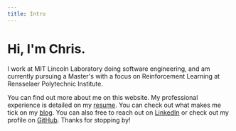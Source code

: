 ```yaml
---
title: Intro
---
```

# Hi, I'm Chris.

I work at MIT Lincoln Laboratory doing software engineering, and am currently pursuing a Master's with a focus on Reinforcement Learning at Rensselaer Polytechnic Institute.

You can find out more about me on this website. My professional experience is detailed on my [resume](/resume). You can check out what makes me tick on my [blog](/blog). You can also free to reach out on [LinkedIn](https://www.linkedin.com/in/chris-vanderloo/) or check out my profile on [GitHub](https://github.com/chrisvander). Thanks for stopping by!
